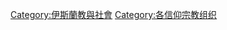 {{Commonscat|Islamic organizations}}

[[Category:伊斯蘭教與社會|Category:伊斯蘭教與社會]]
[[Category:各信仰宗教组织|Category:各信仰宗教组织]]